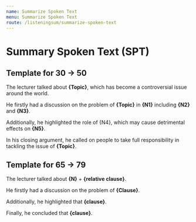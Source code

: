 ```yaml
---
name: Summarize Spoken Text
menu: Summarize Spoken Text
route: /listeningsum/summarize-spoken-text
---
```


# Summary Spoken Text (SPT)

## Template for 30 -> 50

The lecturer talked about **{Topic}**, which has become a controversial issue around the world. 

He firstly had a discussion on the problem of **{Topic}** in **{N1}** including **{N2}** and **{N3}**. 

Additionally, he highlighted the role of {N4}, which may cause detrimental effects on **{N5}**.

In his closing argument, he called on people to take full responsibility in tackling the issue of 
**{Topic}**. 

## Template for 65 -> 79

The lecturer talked about **{N}** + **{relative clause}**. 

He firstly had a discussion on the problem of **{Clause}**.

Additionally, he highlighted that **{clause}**.

Finally, he concluded that **{clause}**. 

<SummarizeSpokenTextList
  start={1}
  total={100}
  data={SummarizeSpokenTextData}
/>

